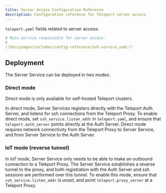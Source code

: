 ```yaml
---
title: Server Access Configuration Reference
description: Configuration reference for Teleport server access.
---
```


`teleport.yaml` fields related to server access:

```yaml
# Main service responsible for server access.
#
(!docs/pages/includes/config-reference/ssh-service.yaml!)
```

## Deployment

The Server Service can be deployed in two modes.

### Direct mode

<Admonition type="note">
Direct mode is only available for self-hosted Teleport clusters.
</Admonition>

In *direct* mode, Server Services registers directly with the Teleport
Auth Server, and listens for ssh connections from the Teleport Proxy. To
enable direct mode, set `ssh_service.listen_addr` in
`teleport.yaml`, and ensure that `teleport.auth_server` points directly at the
Auth Server. Direct mode requires network connectivity from the Teleport Proxy
to Server Service, and from Server Service to the Auth Server.

### IoT mode (reverse tunnel)

In *IoT mode*, Server Service only needs to be able to make an outbound
connection to a Teleport Proxy. The Server Service establishes a
reverse tunnel to the proxy, and both registration with the Auth Server and
ssh sessions are performed over this tunnel. To enable this mode, ensure
that `ssh_service.listen_addr` is *unset*, and point
`teleport.proxy_server` at a Teleport Proxy.

